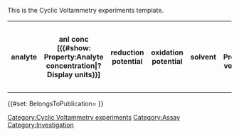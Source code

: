 <noinclude>
This is the Cyclic Voltammetry experiments template.
</noinclude>
<includeonly><table class="wikitable" title="">
<tr>
<th title="analyte (catalyst)">analyte</th>
<th title="analyte concentration [mM]">anl conc [{{#show: Property:Analyte concentration|?Display units}}]</th>
<th title="Reduction potential">reduction potential</th>
<th title="Oxidation potential">oxidation potential</th>
<th title="solvent">solvent</th>
<th title="solvent volume [ml]" property="hidden">solvent vol [{{#show: Property:Solvent volume|?Display units}}]</th>
<th title="electrolyte">electrolyte</th>
<th title="electrolyte purity">electrolyte purity</th>
<th title="electrolyte concentration [M]" property="hidden">el conc [{{#show: Property:Electrolyte concentration|?Display units}}]</th>
<th title="internal reference compound">int ref comp</th>
<th title="scan rate [mV s-1]" property="hidden">scan rate [{{#show: Property:Scan rate|?Display units}}]</th>
<th title="scan number">scan number</th>
<th title="potential window" property="hidden">potential window</th>
<th title="scan direction" property="hidden">scan dir</th>
<th title="gas (atmosphere)">gas</th>
<th title="temperature [° C]" property="hidden">T [{{#show: Property:Temperature|?Display units}}]</th>
<th title="condition (wavelength [nm] or dark)" property="hidden">condition [nm]</th>
<th title="working electrode (type and material)">WE</th>
<th title="WE surface area [mm²]" property="hidden">WE surface area [{{#show: Property:Working electrode surface area|?Display units}}]</th>
<th title="counter electrode" property="hidden">CE</th>
<th title="reference electrode">RE</th>
<th title="details" property="hidden">Details</th>
<th title="include" property="hidden">include</th>
</tr>
{{{experiments|}}}
</table>
{{#set: BelongsToPublication={{BASEPAGENAME}} }}
[[Category:Cyclic Voltammetry experiments]]
[[Category:Assay]]
[[Category:Investigation]]</includeonly>